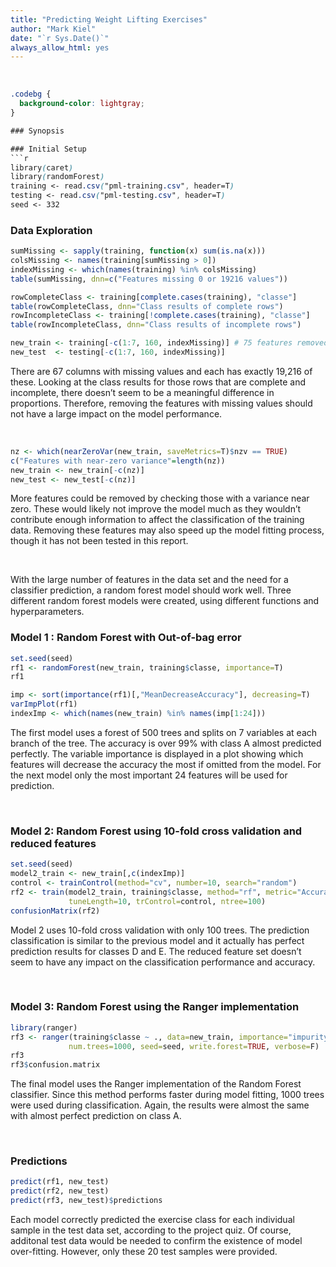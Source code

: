 ```yaml
---
title: "Predicting Weight Lifting Exercises"
author: "Mark Kiel"
date: "`r Sys.Date()`"
always_allow_html: yes
---
```


<br />

```css
.codebg {
  background-color: lightgray;
}

### Synopsis

### Initial Setup
```r
library(caret)
library(randomForest)
training <- read.csv("pml-training.csv", header=T)
testing <- read.csv("pml-testing.csv", header=T)
seed <- 332
```

### Data Exploration
```r
sumMissing <- sapply(training, function(x) sum(is.na(x)))
colsMissing <- names(training[sumMissing > 0])
indexMissing <- which(names(training) %in% colsMissing)
table(sumMissing, dnn=c("Features missing 0 or 19216 values"))

rowCompleteClass <- training[complete.cases(training), "classe"]
table(rowCompleteClass, dnn="Class results of complete rows")
rowIncompleteClass <- training[!complete.cases(training), "classe"]
table(rowIncompleteClass, dnn="Class results of incomplete rows")

new_train <- training[-c(1:7, 160, indexMissing)] # 75 features removed
new_test  <- testing[-c(1:7, 160, indexMissing)]
```

There are 67 columns with missing values and each has exactly 19,216 of these.
Looking at the class results for those rows that are complete and incomplete,
there doesn't seem to be a meaningful difference in proportions. Therefore, 
removing the features with missing values should not have a large impact on the
model performance.

<br />

```r
nz <- which(nearZeroVar(new_train, saveMetrics=T)$nzv == TRUE)
c("Features with near-zero variance"=length(nz))
new_train <- new_train[-c(nz)]
new_test <- new_test[-c(nz)]
```

More features could be removed by checking those with a variance near zero.
These would likely not improve the model much as they wouldn't contribute 
enough information to affect the classification of the training data. Removing
these features may also speed up the model fitting process, though it has not
been tested in this report.

<br />

With the large number of features in the data set and the need for a classifier
prediction, a random forest model should work well. Three different random
forest models were created, using different functions and hyperparameters.

### Model 1 : Random Forest with Out-of-bag error
```r
set.seed(seed)
rf1 <- randomForest(new_train, training$classe, importance=T)
rf1
```

```r
imp <- sort(importance(rf1)[,"MeanDecreaseAccuracy"], decreasing=T)
varImpPlot(rf1)
indexImp <- which(names(new_train) %in% names(imp[1:24]))
```

The first model uses a forest of 500 trees and splits on 7 variables at each
branch of the tree. The accuracy is over 99% with class A almost predicted
perfectly. The variable importance is displayed in a plot showing which features
will decrease the accuracy the most if omitted from the model. For the next
model only the most important 24 features will be used for prediction.

<br />

### Model 2: Random Forest using 10-fold cross validation and reduced features
```r
set.seed(seed)
model2_train <- new_train[,c(indexImp)]
control <- trainControl(method="cv", number=10, search="random")
rf2 <- train(model2_train, training$classe, method="rf", metric="Accuracy",
             tuneLength=10, trControl=control, ntree=100)
confusionMatrix(rf2)
```

Model 2 uses 10-fold cross validation with only 100 trees. The prediction
classification is similar to the previous model and it actually has perfect
prediction results for classes D and E. The reduced feature set doesn't seem to
have any impact on the classification performance and accuracy.

<br />

### Model 3: Random Forest using the Ranger implementation
```r
library(ranger)
rf3 <- ranger(training$classe ~ ., data=new_train, importance="impurity",
             num.trees=1000, seed=seed, write.forest=TRUE, verbose=F)
rf3             
rf3$confusion.matrix
```

The final model uses the Ranger implementation of the Random Forest classifier.
Since this method performs faster during model fitting, 1000 trees were used
during classification. Again, the results were almost the same with almost
perfect prediction on class A.

<br />

### Predictions
```r
predict(rf1, new_test)
predict(rf2, new_test)
predict(rf3, new_test)$predictions
```

Each model correctly predicted the exercise class for each individual sample
in the test data set, according to the project quiz. Of course, additonal test
data would be needed to confirm the existence of model over-fitting. However,
only these 20 test samples were provided.